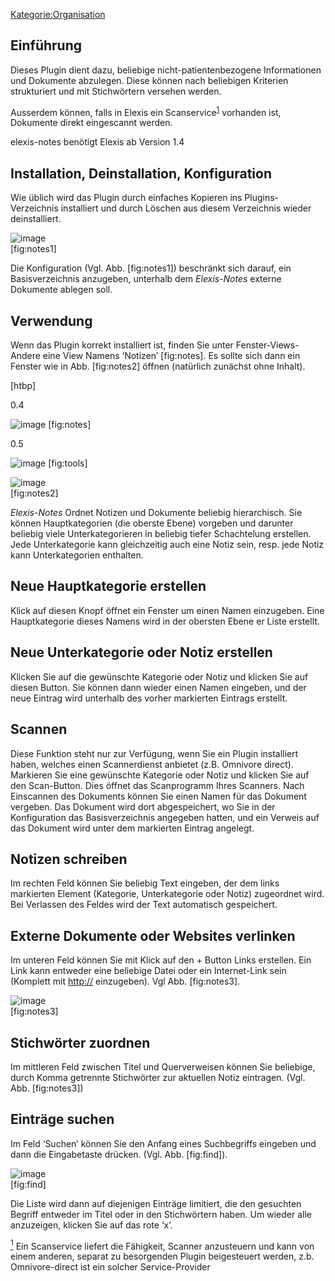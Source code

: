 [[Kategorie:Organisation]]
== Einführung ==

Dieses Plugin dient dazu, beliebige nicht-patientenbezogene Informationen und Dokumente abzulegen. Diese können nach beliebigen Kriterien strukturiert und mit Stichwörtern versehen werden.

Ausserdem können, falls in Elexis ein Scanservice<sup>[[#fn1|1]]</sup> vorhanden ist, Dokumente direkt eingescannt werden.

elexis-notes benötigt Elexis ab Version 1.4

== Installation, Deinstallation, Konfiguration ==

Wie üblich wird das Plugin durch einfaches Kopieren ins Plugins-Verzeichnis installiert und durch Löschen aus diesem Verzeichnis wieder deinstalliert.

[[Image:ch.elexis.notes:config.png|image]]<br />
 [fig:notes1]

Die Konfiguration (Vgl. Abb. [fig:notes1]) beschränkt sich darauf, ein Basisverzeichnis anzugeben, unterhalb dem ''Elexis-Notes'' externe Dokumente ablegen soll.

== Verwendung ==

Wenn das Plugin korrekt installiert ist, finden Sie unter Fenster-Views-Andere eine View Namens ‘Notizen’ [fig:notes]. Es sollte sich dann ein Fenster wie in Abb. [fig:notes2] öffnen (natürlich zunächst ohne Inhalt).

[htbp]

0.4

[[Image:ch.elexis.notes:notesview.png|image]] [fig:notes]

0.5

[[Image:ch.elexis.notes:notestools.png|image]] [fig:tools]

[[Image:ch.elexis.notes:notesview2.png|image]]<br />
 [fig:notes2]

''Elexis-Notes'' Ordnet Notizen und Dokumente beliebig hierarchisch. Sie können Hauptkategorien (die oberste Ebene) vorgeben und darunter beliebig viele Unterkategorieren in beliebig tiefer Schachtelung erstellen. Jede Unterkategorie kann gleichzeitig auch eine Notiz sein, resp. jede Notiz kann Unterkategorien enthalten.

== Neue Hauptkategorie erstellen ==

Klick auf diesen Knopf öffnet ein Fenster um einen Namen einzugeben. Eine Hauptkategorie dieses Namens wird in der obersten Ebene er Liste erstellt.

== Neue Unterkategorie oder Notiz erstellen ==

Klicken Sie auf die gewünschte Kategorie oder Notiz und klicken Sie auf diesen Button. Sie können dann wieder einen Namen eingeben, und der neue Eintrag wird unterhalb des vorher markierten Eintrags erstellt.

== Scannen ==

Diese Funktion steht nur zur Verfügung, wenn Sie ein Plugin installiert haben, welches einen Scannerdienst anbietet (z.B. Omnivore direct). Markieren Sie eine gewünschte Kategorie oder Notiz und klicken Sie auf den Scan-Button. Dies öffnet das Scanprogramm Ihres Scanners. Nach Einscannen des Dokuments können Sie einen Namen für das Dokument vergeben. Das Dokument wird dort abgespeichert, wo Sie in der Konfiguration das Basisverzeichnis angegeben hatten, und ein Verweis auf das Dokument wird unter dem markierten Eintrag angelegt.

== Notizen schreiben ==

Im rechten Feld können Sie beliebig Text eingeben, der dem links markierten Element (Kategorie, Unterkategorie oder Notiz) zugeordnet wird. Bei Verlassen des Feldes wird der Text automatisch gespeichert.

== Externe Dokumente oder Websites verlinken ==

Im unteren Feld können Sie mit Klick auf den + Button Links erstellen. Ein Link kann entweder eine beliebige Datei oder ein Internet-Link sein (Komplett mit http:// einzugeben). Vgl Abb. [fig:notes3].

[[Image:ch.elexis.notes:notesview3.png|image]]<br />
 [fig:notes3]

== Stichwörter zuordnen ==

Im mittleren Feld zwischen Titel und Querverweisen können Sie beliebige, durch Komma getrennte Stichwörter zur aktuellen Notiz eintragen. (Vgl. Abb. [fig:notes3])

== Einträge suchen ==

Im Feld ‘Suchen’ können Sie den Anfang eines Suchbegriffs eingeben und dann die Eingabetaste drücken. (Vgl. Abb. [fig:find]).

[[Image:ch.elexis.notes:find.png|image]]<br />
 [fig:find]

Die Liste wird dann auf diejenigen Einträge limitiert, die den gesuchten Begriff entweder im Titel oder in den Stichwörtern haben. Um wieder alle anzuzeigen, klicken Sie auf das rote ‘x’.

[[#fnr1|<sup>1</sup>]] Ein Scanservice liefert die Fähigkeit, Scanner anzusteuern und kann von einem anderen, separat zu besorgenden Plugin beigesteuert werden, z.b. Omnivore-direct ist ein solcher Service-Provider



{{PluginInfo
|plugin=ch.elexis.notes
| eingelesen=von /elexis-base/ch.elexis.notes/doc/ch.elexis.notes.tex am 25.03.2013
| name=Elexis Notizen
| description=Nicht patientenspezifische Notizen, Merkblätter etc. mit Stichwort- und Themensuche
| category=feature
| license=EPL
| first_commit_date=2007-06-24
| first_commit_author=rgw_ch
| responsible=weirich@elexis.ch
| type=Organisation


}}